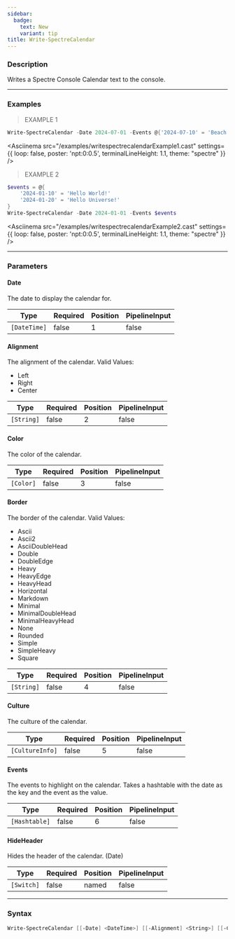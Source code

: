 ```yaml
---
sidebar:
  badge:
    text: New
    variant: tip
title: Write-SpectreCalendar
---
```





### Description

Writes a Spectre Console Calendar text to the console.

---

### Examples
> EXAMPLE 1

```powershell
Write-SpectreCalendar -Date 2024-07-01 -Events @{'2024-07-10' = 'Beach time!'; '2024-07-20' = 'Barbecue' }
```
<Asciinema
    src="/examples/writespectrecalendarExample1.cast"
    settings={{
        loop: false,
        poster: 'npt:0:0.5',
        terminalLineHeight: 1.1,
        theme: "spectre"
    }}
/>
> EXAMPLE 2

```powershell
$events = @{
    '2024-01-10' = 'Hello World!'
    '2024-01-20' = 'Hello Universe!'
}
Write-SpectreCalendar -Date 2024-01-01 -Events $events
```
<Asciinema
    src="/examples/writespectrecalendarExample2.cast"
    settings={{
        loop: false,
        poster: 'npt:0:0.5',
        terminalLineHeight: 1.1,
        theme: "spectre"
    }}
/>

---

### Parameters
#### **Date**
The date to display the calendar for.

|Type        |Required|Position|PipelineInput|
|------------|--------|--------|-------------|
|`[DateTime]`|false   |1       |false        |

#### **Alignment**
The alignment of the calendar.
Valid Values:

* Left
* Right
* Center

|Type      |Required|Position|PipelineInput|
|----------|--------|--------|-------------|
|`[String]`|false   |2       |false        |

#### **Color**
The color of the calendar.

|Type     |Required|Position|PipelineInput|
|---------|--------|--------|-------------|
|`[Color]`|false   |3       |false        |

#### **Border**
The border of the calendar.
Valid Values:

* Ascii
* Ascii2
* AsciiDoubleHead
* Double
* DoubleEdge
* Heavy
* HeavyEdge
* HeavyHead
* Horizontal
* Markdown
* Minimal
* MinimalDoubleHead
* MinimalHeavyHead
* None
* Rounded
* Simple
* SimpleHeavy
* Square

|Type      |Required|Position|PipelineInput|
|----------|--------|--------|-------------|
|`[String]`|false   |4       |false        |

#### **Culture**
The culture of the calendar.

|Type           |Required|Position|PipelineInput|
|---------------|--------|--------|-------------|
|`[CultureInfo]`|false   |5       |false        |

#### **Events**
The events to highlight on the calendar.
Takes a hashtable with the date as the key and the event as the value.

|Type         |Required|Position|PipelineInput|
|-------------|--------|--------|-------------|
|`[Hashtable]`|false   |6       |false        |

#### **HideHeader**
Hides the header of the calendar. (Date)

|Type      |Required|Position|PipelineInput|
|----------|--------|--------|-------------|
|`[Switch]`|false   |named   |false        |

---

### Syntax
```powershell
Write-SpectreCalendar [[-Date] <DateTime>] [[-Alignment] <String>] [[-Color] <Color>] [[-Border] <String>] [[-Culture] <CultureInfo>] [[-Events] <Hashtable>] [-HideHeader] [<CommonParameters>]
```
